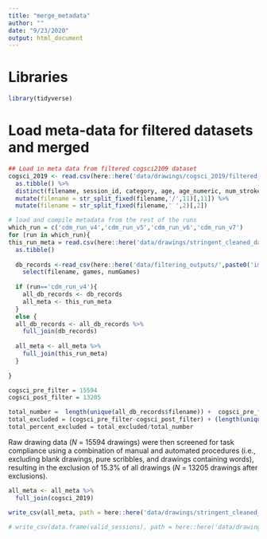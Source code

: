 ```yaml
---
title: "merge_metadata"
author: ""
date: "9/23/2020"
output: html_document
---
```



# Libraries
```r
library(tidyverse)
```

# Load meta-data for filtered datasets and merged
```r
## Load in meta data from filtered cogsci2109 dataset
cogsci_2019 <- read.csv(here::here('data/drawings/cogsci_2019/filtered_dataset_descriptives/cdm_descriptives_nov19_filtered.csv')) %>%
  as.tibble() %>%
  distinct(filename, session_id, category, age, age_numeric, num_strokes, draw_duration_new, draw_duration_old, mean_intensity) %>%
  mutate(filename = str_split_fixed(filename,'/',11)[,11]) %>%
  mutate(filename = str_split_fixed(filename,' ',2)[,2])

# load and compile metadata from the rest of the runs
which_run = c('cdm_run_v4','cdm_run_v5','cdm_run_v6','cdm_run_v7')
for (run in which_run){
this_run_meta = read.csv(here::here('data/drawings/stringent_cleaned_dataset_meta', paste0(run, '_cleaned.csv'))) %>%
  as.tibble() 
  
  db_records <-read_csv(here::here('data/filtering_outputs/',paste0('images_checked_', run,'.csv'))) %>%
    select(filename, games, numGames)
  
  if (run=='cdm_run_v4'){
    all_db_records <- db_records
    all_meta <- this_run_meta
  }
  else {
  all_db_records <- all_db_records %>%
    full_join(db_records)
  
  all_meta <- all_meta %>%
    full_join(this_run_meta)
  }
  
}
```

```r
cogsci_pre_filter = 15594
cogsci_post_filter = 13205

total_number =  length(unique(all_db_records$filename)) +  cogsci_pre_filter
total_excluded = (cogsci_pre_filter-cogsci_post_filter) + (length(unique(all_db_records$filename))  - length(unique(all_meta$filename)))
total_percent_excluded = total_excluded/total_number
```
Raw drawing data ($N$ = 15594 drawings) were then screened for task compliance using a combination of manual and automated procedures (i.e., excluding blank drawings, pure scribbles, and drawings containing words), resulting in the exclusion of 15.3% of all drawings ($N$ = 13205 drawings after exclusions).


```r
all_meta <- all_meta %>%
  full_join(cogsci_2019)

write_csv(all_meta, path = here::here('data/drawings/stringent_cleaned_dataset_meta', paste0('all_object_metadata_cleaned.csv')))
```


```r

# write_csv(data.frame(valid_sessions), path = here::here('data/drawings/stringent_cleaned_dataset_meta', paste0('valid_sessions.csv')))
```





